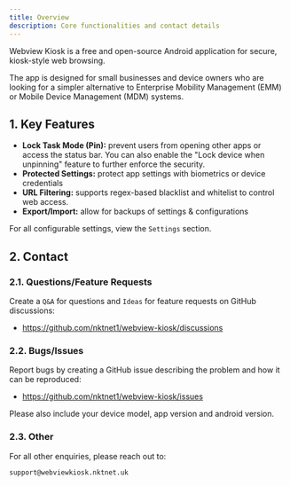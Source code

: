```yaml
---
title: Overview
description: Core functionalities and contact details
---
```


Webview Kiosk is a free and open-source Android application for secure,
kiosk-style web browsing.

The app is designed for small businesses and device owners who are looking for
a simpler alternative to Enterprise Mobility Management (EMM) or Mobile Device
Management (MDM) systems.

## 1. Key Features

- **Lock Task Mode (Pin):** prevent users from opening other apps or access the
  status bar. You can also enable the "Lock device when unpinning" feature to
  further enforce the security.
- **Protected Settings:** protect app settings with biometrics or device credentials
- **URL Filtering:** supports regex-based blacklist and whitelist to control web access.
- **Export/Import:** allow for backups of settings & configurations

For all configurable settings, view the `Settings` section.

## 2. Contact

### 2.1. Questions/Feature Requests

Create a `Q&A` for questions and `Ideas` for feature requests on GitHub discussions:

- https://github.com/nktnet1/webview-kiosk/discussions

### 2.2. Bugs/Issues

Report bugs by creating a GitHub issue describing the problem and how it can be reproduced:

- https://github.com/nktnet1/webview-kiosk/issues

Please also include your device model, app version and android version.

### 2.3. Other

For all other enquiries, please reach out to:

```
support@webviewkiosk.nktnet.uk
```
